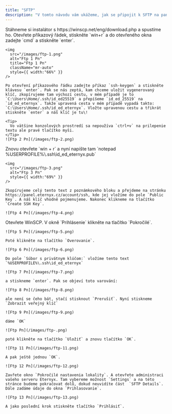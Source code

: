 ```yaml
---
title: "SFTP"
description: "V tomto návodu vám ukážeme, jak se připojit k SFTP na panelu herního serveru."
---
```


<Steps>
  <Step title="Stáhnutí klienta SFTP">
    Stáhneme si instalátor s https://winscp.net/eng/download.php a spustíme ho.
  </Step>
  <Step title="Vytvoření klíče SSH">
    Otevřete příkazový řádek, stiskněte `win+r` a do otevřeného okna zadejte `cmd` a stiskněte `enter`.

    <img
      src="/images/ftp-1.png"
      alt="Ftp 1 Pn"
      title="Ftp 1 Pn"
      className="mr-auto"
      style={{ width:"66%" }}
    />

    Po otevření příkazového řádku zadejte příkaz `ssh-keygen` a stiskněte klávesu `enter`. Pak se nás zeptá, kam chceme uložit vygenerovaný klíč, zkopírujeme tam výchozí cestu, v mém případě je to `C:\Users\Home/.ssh/id_ed25519` a přepíšeme `id_ed_25519` na `id_ed_eternyx`. Takže upravená cesta v mém případě vypadá takto: `C:\Users\Home/.ssh/id_ed_eternyx`. Vložte upravenou cestu a třikrát stiskněte `enter` a náš klíč je tu\!

    <Tip>
      Vo vätšine konzolových prostredí sa nepoužíva `ctrl+v` na prilepenie textu ale pravé tlačítko myši.
    </Tip>
    ![Ftp 2 Pn](/images/ftp-2.png)
  </Step>
  <Step title="Přidání klíče SSH do panelu">
    Znovu otevřete `win + r` a nyní napište tam `notepad %USERPROFILE%\.ssh\id_ed_eternyx.pub`

    <img
      src="/images/ftp-3.png"
      alt="Ftp 3 Pn"
      style={{ width:"69%" }}
    />

    Zkopírujeme celý tento text z poznámkového bloku a přejdeme na stránku https://panel.eternyx.cz/account/ssh, kde jej vložíme do pole `Public Key`. A náš klíč vhodně pojmenujeme. Nakonec klikneme na tlačítko `Create SSH Key`.

    ![Ftp 4 Pn](/images/ftp-4.png)
  </Step>
  <Step title="Přidání klíče SSH do klienta SFTP">
    Otevřete WinSCP. V okně `Prihlásenie` klikněte na tlačítko `Pokročilé`.

    ![Ftp 5 Pn](/images/ftp-5.png)

    Poté klikněte na tlačítko `Overovanie`.

    ![Ftp 6 Pn](/images/ftp-6.png)

    Do pole `Súbor s privátnym klúčom:` vložíme tento text `%USERPROFILE%\.ssh\id_ed_eternyx`

    ![Ftp 7 Pn](/images/ftp-7.png)

    a stiskneme `enter`. Pak se objeví toto varování:

    ![Ftp 8 Pn](/images/ftp-8.png)

    ale není se čeho bát, stačí stisknout `Prerušiť`. Nyní stiskneme `Zobrazit veřejný klíč`

    ![Ftp 9 Pn](/images/ftp-9.png)

    dáme `OK`

    ![Ftp Pn](/images/ftp-.png)

    poté klikněte na tlačítko `Uložiť` a znovu tlačítko `OK`.

    ![Ftp 11 Pn](/images/ftp-11.png)

    A pak ještě jednou `OK`.

    ![Ftp 12 Pn](/images/ftp-12.png)

    Zavřete okno `Pokročilé nastavenia lokality`. A otevřete administraci vašeho serveru Eternyx. Tam vybereme možnost `Settings` a na této stránce budeme pokračovat dolů, dokud neuvidíte část  `SFTP Details`. Dále zadáme údaje do okna `Prihlasovanie`.

    ![Ftp 13 Pn](/images/ftp-13.png)

    A jako poslední krok stiskněte tlačítko `Prihlásiť`.
  </Step>
</Steps>